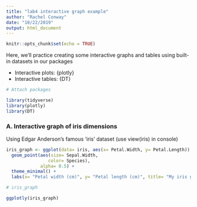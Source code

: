```yaml
---
title: "lab4 interactive graph example"
author: "Rachel Conway"
date: "10/22/2019"
output: html_document
---
```


```r
knitr::opts_chunk$set(echo = TRUE)
```

Here, we'll practice creating some interactive graphs and tables using built-in datasets in our packages

- Interactive plots: {plotly}
- Interactive tables: {DT}

```r

# Attach packages

library(tidyverse)
library(plotly)
library(DT)

```

### A. Interactive graph of iris dimensions

Using Edgar Anderson's famous 'iris' dataset (use view(iris) in console)

```r

iris_graph <- ggplot(data= iris, aes(x= Petal.Width, y= Petal.Length)) +
  geom_point(aes(size= Sepal.Width,
                color= Species),
             alpha= 0.5) +
  theme_minimal() +
  labs(x= "Petal width (cm)", y= "Petal length (cm)", title= "My iris graph")

# iris_graph

ggplotly(iris_graph)

```





